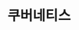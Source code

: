 ---
id: log-k8
title: 쿠버네티스
description: 쿠버네티스 애플리케이션에서 로그를 수집하는 방법을 안내합니다. 
tags: [ 로그 모니터링, 쿠버네티스 ]
---